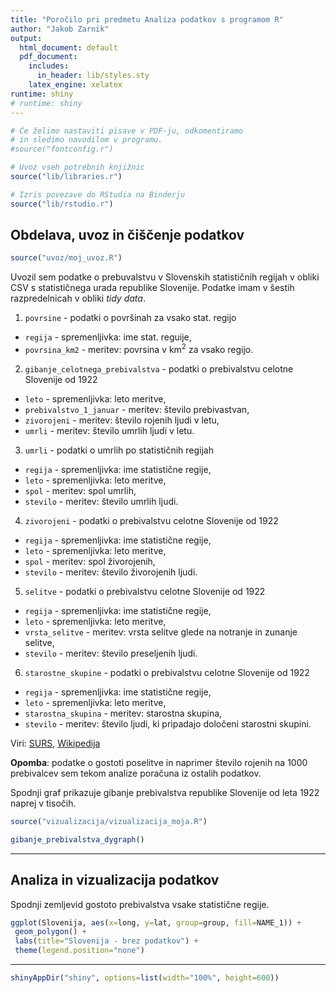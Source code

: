 ```yaml
---
title: "Poročilo pri predmetu Analiza podatkov s programom R"
author: "Jakob Zarnik"
output:
  html_document: default
  pdf_document:
    includes:
      in_header: lib/styles.sty
    latex_engine: xelatex
runtime: shiny
# runtime: shiny
---
```


```r
# Če želimo nastaviti pisave v PDF-ju, odkomentiramo
# in sledimo navodilom v programu.
#source("fontconfig.r")

# Uvoz vseh potrebnih knjižnic
source("lib/libraries.r")
```

```r
# Izris povezave do RStudia na Binderju
source("lib/rstudio.r")
```


## Obdelava, uvoz in čiščenje podatkov

```r
source("uvoz/moj_uvoz.R")
```

Uvozil sem podatke o prebuvalstvu v Slovenskih statističnih regijah v obliki CSV s statističnega urada republike Slovenije. Podatke imam v šestih razpredelnicah v obliki *tidy data*.

1. `povrsine` - podatki o površinah za vsako stat. regijo
  - `regija` - spremenljivka: ime stat. reguije,
  - `povrsina_km2` - meritev: povrsina v km$^2$ za vsako regijo.

2. `gibanje_celotnega_prebivalstva` - podatki o prebivalstvu celotne Slovenije od 1922
  - `leto` - spremenljivka: leto meritve,
  - `prebivalstvo_1_januar` - meritev: število prebivastvan,
  - `zivorojeni` - meritev: število rojenih ljudi v letu,
  - `umrli` - meritev: število umrlih ljudi v letu.
  
3. `umrli` - podatki o umrlih po statističnih regijah
  - `regija` - spremenljivka: ime statistične regije,
  - `leto` - spremenljivka: leto meritve,
  - `spol` - meritev: spol umrlih,
  - `stevilo` - meritev: število umrlih ljudi.

4. `zivorojeni` - podatki o prebivalstvu celotne Slovenije od 1922
  - `regija` - spremenljivka: ime statistične regije,
  - `leto` - spremenljivka: leto meritve,
  - `spol` - meritev: spol živorojenih,
  - `stevilo` - meritev: število živorojenih ljudi.

5. `selitve` - podatki o prebivalstvu celotne Slovenije od 1922
  - `regija` - spremenljivka: ime statistične regije,
  - `leto` - spremenljivka: leto meritve,
  - `vrsta_selitve` - meritev: vrsta selitve glede na notranje in zunanje selitve,
  - `stevilo` - meritev: število preseljenih ljudi.

6. `starostne_skupine` - podatki o prebivalstvu celotne Slovenije od 1922
  - `regija` - spremenljivka: ime statistične regije,
  - `leto` - spremenljivka: leto meritve,
  - `starostna_skupina` - meritev: starostna skupina,
  - `stevilo` - meritev: število ljudi, ki pripadajo določeni starostni skupini.

Viri: [SURS](https://pxweb.stat.si/pxweb/Database/Dem_soc/Dem_soc.asp), [Wikipedija](https://sl.wikipedia.org/wiki/Statistične_regije_Slovenije)

**Opomba**: podatke o gostoti poselitve in naprimer število rojenih na 1000 prebivalcev sem tekom analize poračuna iz ostalih podatkov.

Spodnji graf prikazuje gibanje prebivalstva republike Slovenije od leta 1922 naprej v tisočih.

```r
source("vizualizacija/vizualizacija_moja.R")
```
```r
gibanje_prebivalstva_dygraph()
```
***

## Analiza in vizualizacija podatkov



Spodnji zemljevid gostoto prebivalstva vsake statistične regije.

 ```r
 ggplot(Slovenija, aes(x=long, y=lat, group=group, fill=NAME_1)) +
  geom_polygon() +
  labs(title="Slovenija - brez podatkov") +
  theme(legend.position="none")
 ```

***

<!-- ## Napredna analiza podatkov -->

<!-- # ```{r analiza, echo=FALSE, message=FALSE} -->
<!-- # source("analiza/analiza.r") -->
<!-- # ``` -->
<!-- #  -->
<!-- # Spodnji graf prikazuje povezavo med številom naselij in površino občine. -->
<!-- #  -->
<!-- # ```{r graf, echo=FALSE, fig.align='center', fig.cap='Povezava med številom naselij in površino občine'} -->
<!-- # ggplot(inner_join(obcine, data.frame(obcina=names(skupine), -->
<!-- #                                      skupina=factor(skupine)), by="obcina") -->
<!-- # , aes(x=povrsina, y=naselja, color=skupina, size=prebivalci/1000)) + geom_point() + -->
<!-- #   ggtitle("Število naselij glede na površino občine") + -->
<!-- #   xlab(expression("Površina (km"^2 * ")")) + ylab("Št. naselij") + -->
<!-- #   guides(color=guide_legend(title="Skupina"), -->
<!-- #          size=guide_legend(title="Prebivalci (* 1000)")) -->
<!-- # ``` -->

<!-- *** -->

```r
shinyAppDir("shiny", options=list(width="100%", height=600))
```
